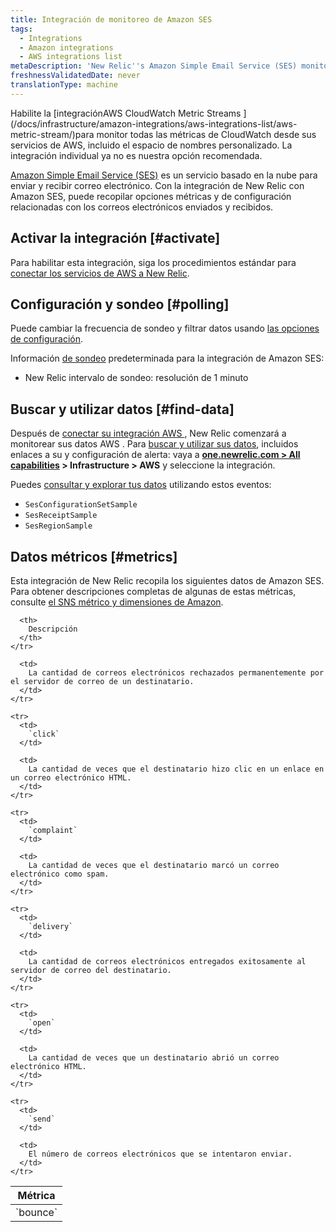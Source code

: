 ```yaml
---
title: Integración de monitoreo de Amazon SES
tags:
  - Integrations
  - Amazon integrations
  - AWS integrations list
metaDescription: 'New Relic''s Amazon Simple Email Service (SES) monitoring integration: what data it reports, and how to enable it.'
freshnessValidatedDate: never
translationType: machine
---
```


<Callout variant="important">
  Habilite la [integraciónAWS CloudWatch Metric Streams ](/docs/infrastructure/amazon-integrations/aws-integrations-list/aws-metric-stream/)para monitor todas las métricas de CloudWatch desde sus servicios de AWS, incluido el espacio de nombres personalizado. La integración individual ya no es nuestra opción recomendada.
</Callout>

[Amazon Simple Email Service (SES)](https://aws.amazon.com/ses/) es un servicio basado en la nube para enviar y recibir correo electrónico. Con la integración de New Relic con Amazon SES, puede recopilar opciones métricas y de configuración relacionadas con los correos electrónicos enviados y recibidos.

## Activar la integración [#activate]

Para habilitar esta integración, siga los procedimientos estándar para [conectar los servicios de AWS a New Relic](/docs/infrastructure/infrastructure-integrations/getting-started/connect-aws-integrations-infrastructure).

## Configuración y sondeo [#polling]

Puede cambiar la frecuencia de sondeo y filtrar datos usando [las opciones de configuración](/docs/integrations/new-relic-integrations/getting-started/configure-polling-frequency-data-collection-cloud-integrations).

Información [de sondeo](/docs/infrastructure/amazon-integrations/aws-integrations-list/aws-polling-intervals-infrastructure-integrations) predeterminada para la integración de Amazon SES:

* New Relic intervalo de sondeo: resolución de 1 minuto

## Buscar y utilizar datos [#find-data]

Después de [conectar su integración AWS ](/docs/infrastructure/infrastructure-integrations/getting-started/connect-aws-integrations-infrastructure), New Relic comenzará a monitorear sus datos AWS . Para [buscar y utilizar sus datos](/docs/infrastructure/integrations/find-use-infrastructure-integration-data), incluidos enlaces a su <InlinePopover type="dashboards"/>y configuración de alerta: vaya a <DoNotTranslate>**[one.newrelic.com > All capabilities](https://one.newrelic.com/all-capabilities) > Infrastructure > AWS**</DoNotTranslate> y seleccione la integración.

Puedes [consultar y explorar tus datos](/docs/using-new-relic/data/understand-data/query-new-relic-data) utilizando estos eventos:

* `SesConfigurationSetSample`
* `SesReceiptSample`
* `SesRegionSample`

## Datos métricos [#metrics]

Esta integración de New Relic recopila los siguientes datos de Amazon SES. Para obtener descripciones completas de algunas de estas métricas, consulte [el SNS métrico y dimensiones de Amazon](http://docs.aws.amazon.com/AmazonCloudWatch/latest/monitoring/sns-metricscollected.html).

<table>
  <thead>
    <tr>
      <th style={{ width: "200px" }}>
        Métrica
      </th>

      <th>
        Descripción
      </th>
    </tr>
  </thead>

  <tbody>
    <tr>
      <td>
        `bounce`
      </td>

      <td>
        La cantidad de correos electrónicos rechazados permanentemente por el servidor de correo de un destinatario.
      </td>
    </tr>

    <tr>
      <td>
        `click`
      </td>

      <td>
        La cantidad de veces que el destinatario hizo clic en un enlace en un correo electrónico HTML.
      </td>
    </tr>

    <tr>
      <td>
        `complaint`
      </td>

      <td>
        La cantidad de veces que el destinatario marcó un correo electrónico como spam.
      </td>
    </tr>

    <tr>
      <td>
        `delivery`
      </td>

      <td>
        La cantidad de correos electrónicos entregados exitosamente al servidor de correo del destinatario.
      </td>
    </tr>

    <tr>
      <td>
        `open`
      </td>

      <td>
        La cantidad de veces que un destinatario abrió un correo electrónico HTML.
      </td>
    </tr>

    <tr>
      <td>
        `send`
      </td>

      <td>
        El número de correos electrónicos que se intentaron enviar.
      </td>
    </tr>
  </tbody>
</table>